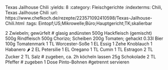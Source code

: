 Texas Jailhouse Chili
:yields: 8
:category: Fleischgerichte
:indexterms: Chili, Texas Jailhouse Chili
:url: https://www.chefkoch.de/rezepte/223571092410598/Texas-Jailhouse-Chili.html
:tags: Eintopf;US;Mikrowelle;Büro;Hauptgericht;TK;skalierbar

2 Zwiebeln; gewürfelt
# glasig andünsten
500g   Hackfleisch (gemischt)
500g   Rindfleisch
500g   Chorizo; Scheiben
200g   Tomaten; gehackt
0.33l  Bier
100g   Tomatenmark
1 TL   Worcester-Soße
1 EL   Essig
1 Zehe Knoblauch
1      Habanero 🌶️
2 EL   Petersilie
1 EL   Oregano
1 TL   Cumin
1 TL   Estragon
2 TL   Zucker
2 TL   Salz
# zugeben, ca. 2h köcheln lassen
25g  Schokolade
2 TL Pfeffer
# zugeben
1 Dose Pinto-Bohnen
#getrennt servieren

